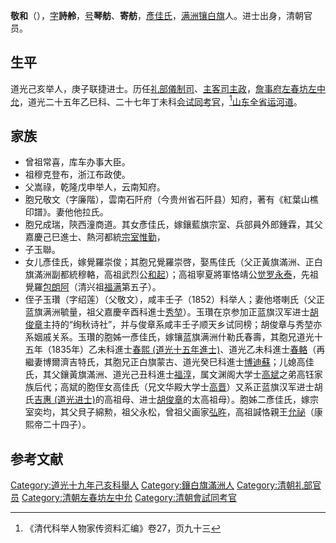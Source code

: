 '''敬和'''（{{bd|1813年| |？}}），[[字|字]]'''詩舲'''，[[号|号]]'''琴舫'''、'''寄舫'''，[[彥佳氏|彥佳氏]]，[[满洲|满洲]][[镶白旗|镶白旗]]人。进士出身，清朝官员。

==生平==
道光己亥举人，庚子联捷进士。历任[[礼部|礼部]][[儀制司|儀制司]]、[[主客司|主客司]][[主政|主政]]，[[詹事府|詹事府]][[左春坊|左春坊]][[左中允|左中允]]，道光二十五年乙巳科、二十七年丁未科[[会试|会试]][[同考官|同考官]]，<ref>《清代科举人物家传资料汇编》卷27，页九十三</ref>[[山东|山东]][[全省|全省]][[运河道|运河道]]。

==家族==
*曾祖常喜，库车办事大臣。
*祖穆克登布，浙江布政使。
*父嵩祿，乾隆戊申举人，云南知府。
*胞兄敬文（字廉階），雲南石阡府（今贵州省石阡县）知府，著有《紅葉山樵印譜》。妻他他拉氏。
*胞兄成瑞，陝西潼商道。其女彥佳氏，嫁鑲藍旗宗室、兵部員外郎鍾霖，其父嘉慶己巳進士、熱河都統[[宗室惟勤|宗室惟勤]]，
*子玉聯。
*女儿彥佳氏，嫁覺羅崇俊；其胞兄覺羅崇啓，娶馬佳氏（父正黃旗滿洲、正白旗滿洲副都統穆輅，高祖武烈公[[和起|和起]]）；高祖寧夏將軍恪靖公[[觉罗永泰|觉罗永泰]]，先祖覺羅[[包朗阿|包朗阿]]（清兴祖[[福满|福满]]第五子）。
*侄子玉瓚（字绍莲）（父敬文），咸丰壬子（1852）科举人；妻他塔喇氏（父正蓝旗满洲毓量，祖父嘉慶辛酉科進士[[秀堃|秀堃]]）。玉瓚在京参加正蓝旗汉军进士[[胡俊章|胡俊章]]主持的“绚秋诗社”，并与俊章系咸丰壬子顺天乡试同榜；胡俊章与秀堃亦系姻戚关系。玉瓚的胞姊一彥佳氏，嫁镶蓝旗满洲什勒氏春壽，其胞兄道光十五年（1835年）乙未科進士[[春熙_(道光十五年進士)|春熙 (道光十五年進士)]]、道光乙未科進士[[春輅|春輅]]（再繼妻博爾濟吉特氏，其胞兄正白旗蒙古、道光癸巳科進士[[博迪蘇|博迪蘇]]；儿媳高佳氏，其父鑲黃旗滿洲、道光己丑科進士[[福淳|福淳]]，属文渊阁大学士[[高斌|高斌]]之弟高钰家族后代；高斌的胞侄女高佳氏（兄文华殿大学士[[高晋|高晋]]）又系正蓝旗汉军进士胡氏[[吉惠_(道光进士)|吉惠 (道光进士)]]的高祖母、进士[[胡俊章|胡俊章]]的太高祖母）。胞姊二彥佳氏，嫁宗室奕均，其父貝子綿勲，祖父永松，曾祖父画家[[弘旿|弘旿]]，高祖諴恪親王[[允祕|允祕]]（康熙帝二十四子）。

==参考文献==
{{reflist}}
{{道光二十年庚子科殿試金榜}}
{{特授改補館職翰林}}
[[Category:道光十九年己亥科舉人|Category:道光十九年己亥科舉人]]
[[Category:鑲白旗滿洲人|Category:鑲白旗滿洲人]]
[[Category:清朝礼部官员|Category:清朝礼部官员]]
[[Category:清朝左春坊左中允|Category:清朝左春坊左中允]]
[[Category:清朝會試同考官|Category:清朝會試同考官]]